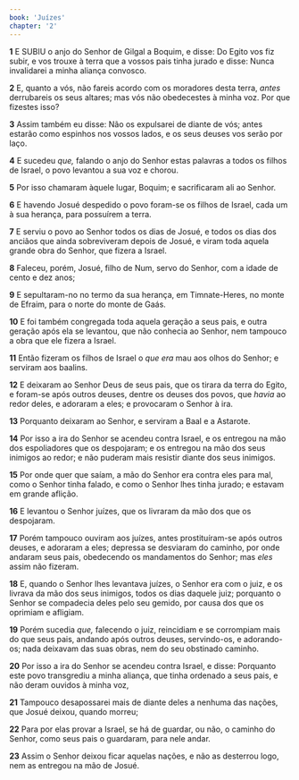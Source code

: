 ```yaml
---
book: 'Juízes'
chapter: '2'
---
```


**1** E SUBIU o anjo do Senhor de Gilgal a Boquim, e disse: Do Egito vos fiz subir, e vos trouxe à terra que a vossos pais tinha jurado e disse: Nunca invalidarei a minha aliança convosco.

**2** E, quanto a vós, não fareis acordo com os moradores desta terra, _antes_ derrubareis os seus altares; mas vós não obedecestes à minha voz. Por que fizestes isso?

**3** Assim também eu disse: Não os expulsarei de diante de vós; antes estarão como espinhos nos vossos lados, e os seus deuses vos serão por laço.

**4** E sucedeu _que,_ falando o anjo do Senhor estas palavras a todos os filhos de Israel, o povo levantou a sua voz e chorou.

**5** Por isso chamaram àquele lugar, Boquim; e sacrificaram ali ao Senhor.

**6** E havendo Josué despedido o povo foram-se os filhos de Israel, cada um à sua herança, para possuírem a terra.

**7** E serviu o povo ao Senhor todos os dias de Josué, e todos os dias dos anciãos que ainda sobreviveram depois de Josué, e viram toda aquela grande obra do Senhor, que fizera a Israel.

**8** Faleceu, porém, Josué, filho de Num, servo do Senhor, com a idade de cento e dez anos;

**9** E sepultaram-no no termo da sua herança, em Timnate-Heres, no monte de Efraim, para o norte do monte de Gaás.

**10** E foi também congregada toda aquela geração a seus pais, e outra geração após ela se levantou, que não conhecia ao Senhor, nem tampouco a obra que ele fizera a Israel.

**11** Então fizeram os filhos de Israel o _que era_ mau aos olhos do Senhor; e serviram aos baalins.

**12** E deixaram ao Senhor Deus de seus pais, que os tirara da terra do Egito, e foram-se após outros deuses, dentre os deuses dos povos, que _havia_ ao redor deles, e adoraram a eles; e provocaram o Senhor à ira.

**13** Porquanto deixaram ao Senhor, e serviram a Baal e a Astarote.

**14** Por isso a ira do Senhor se acendeu contra Israel, e os entregou na mão dos espoliadores que os despojaram; e os entregou na mão dos seus inimigos ao redor; e não puderam mais resistir diante dos seus inimigos.

**15** Por onde quer que saíam, a mão do Senhor era contra eles para mal, como o Senhor tinha falado, e como o Senhor lhes tinha jurado; e estavam em grande aflição.

**16** E levantou o Senhor juízes, que os livraram da mão dos que os despojaram.

**17** Porém tampouco ouviram aos juízes, antes prostituíram-se após outros deuses, e adoraram a eles; depressa se desviaram do caminho, por onde andaram seus pais, obedecendo os mandamentos do Senhor; mas _eles_ assim não fizeram.

**18** E, quando o Senhor lhes levantava juízes, o Senhor era com o juiz, e os livrava da mão dos seus inimigos, todos os dias daquele juiz; porquanto o Senhor se compadecia deles pelo seu gemido, por causa dos que os oprimiam e afligiam.

**19** Porém sucedia _que,_ falecendo o juiz, reincidiam e se corrompiam mais do que seus pais, andando após outros deuses, servindo-os, e adorando-os; nada deixavam das suas obras, nem do seu obstinado caminho.

**20** Por isso a ira do Senhor se acendeu contra Israel, e disse: Porquanto este povo transgrediu a minha aliança, que tinha ordenado a seus pais, e não deram ouvidos à minha voz,

**21** Tampouco desapossarei mais de diante deles a nenhuma das nações, que Josué deixou, quando morreu;

**22** Para por elas provar a Israel, se há de guardar, ou não, o caminho do Senhor, como seus pais o guardaram, para nele andar.

**23** Assim o Senhor deixou ficar aquelas nações, e não as desterrou logo, nem as entregou na mão de Josué.
